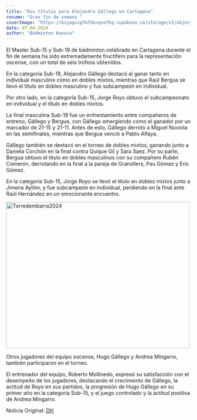 ```yaml
---
title: "Dos títulos para Alejandro Gállego en Cartagena"
resume: "Gran fin de semana "
coverImage: "https://biyagvzgfmfdacqnofkq.supabase.co/storage/v1/object/public/images/blog/202404Cartagena.webp?t=2024-04-07T17%3A02%3A18.380Z"
date: 07-04-2024
author: "Bádminton Huesca"
---
```


El Master Sub-15 y Sub-19 de bádminton celebrado en Cartagena durante el fin de semana ha sido extremadamente fructífero para
la representación oscense, con un total de seis trofeos obtenidos.

En la categoría Sub-19, Alejandro Gállego destacó al ganar tanto en individual masculino como en dobles mixtos,
mientras que Raúl Bergua se llevó el título en dobles masculino y fue subcampeón en individual.

Por otro lado, en la categoría Sub-15, Jorge Royo obtuvo el subcampeonato en individual y el título en dobles mixtos.

La final masculina Sub-19 fue un enfrentamiento entre compañeros de entreno, Gállego y Bergua, con Gállego emergiendo como el ganador
por un marcador de 21-15 y 21-11. Antes de esto, Gállego derrotó a Miguel Nuviola en las semifinales,
mientras que Bergua venció a Pablo Alfaya.

Gállego también se destacó en el torneo de dobles mixtos, ganando junto a Daniela Corchón en la final contra Quique Gil y Sara Saez.
Por su parte, Bergua obtuvo el título en dobles masculinos con su compañero Rubén Comerón, derrotando en la final a la pareja de Granollers,
Pau Gómez y Eric Gómez.

En la categoría Sub-15, Jorge Royo se llevó el título en dobles mixtos junto a Jimena Ayllón, y fue subcampeón en individual,
perdiendo en la final ante Raúl Hernández en un emocionante encuentro.

<div class="image">
  <img
    src="https://biyagvzgfmfdacqnofkq.supabase.co/storage/v1/object/public/images/blog/202404CartagenaPremios.jpeg?t=2024-04-07T17%3A08%3A45.269Z"
    alt="Torredembarra2024"
    height="400px"
    width="500px"
  ></img>
</div>

Otros jugadores del equipo oscense, Hugo Gállego y Andrea Mingarro, también participaron en el torneo.

El entrenador del equipo, Roberto Mollinedo, expresó su satisfacción con el desempeño de los jugadores,
destacando el crecimiento de Gállego, la actitud de Royo en sus partidos,
la progresión de Hugo Gállego en su primer año en la categoría Sub-15, y el juego controlado y la actitud positiva de Andrea Mingarro.

Noticia Original: [DH](https://www.eldiariodehuesca.com/deportes/doblete-campeonato-alejandro-gallego-en-master-sub-19-badminton-cartagena_19551_102/1692033.html)
